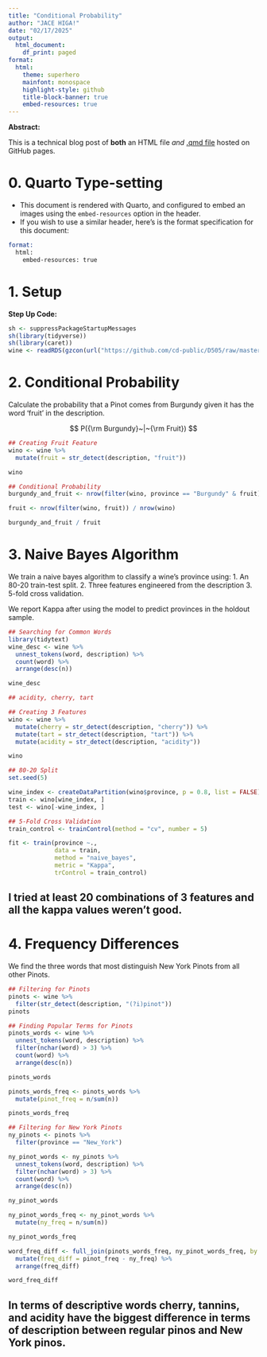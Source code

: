 ```yaml
---
title: "Conditional Probability"
author: "JACE HIGA!"
date: "02/17/2025"
output:
  html_document:
    df_print: paged
format:
  html:
    theme: superhero
    mainfont: monospace
    highlight-style: github
    title-block-banner: true
    embed-resources: true
---
```


**Abstract:**

This is a technical blog post of **both** an HTML file *and* [.qmd file](https://raw.githubusercontent.com/cd-public/D505/refs/heads/master/hws/src/cond.qmd) hosted on GitHub pages.

# 0. Quarto Type-setting

- This document is rendered with Quarto, and configured to embed an images using the `embed-resources` option in the header.
- If you wish to use a similar header, here's is the format specification for this document:

```email
format: 
  html:
    embed-resources: true
```

# 1. Setup

**Step Up Code:**

```r
sh <- suppressPackageStartupMessages
sh(library(tidyverse))
sh(library(caret))
wine <- readRDS(gzcon(url("https://github.com/cd-public/D505/raw/master/dat/pinot.rds")))
```

# 2. Conditional Probability

Calculate the probability that a Pinot comes from Burgundy given it has the word 'fruit' in the description.

$$
P({\rm Burgundy}~|~{\rm Fruit})
$$

```r
## Creating Fruit Feature
wino <- wine %>%
  mutate(fruit = str_detect(description, "fruit"))

wino
```

```r
## Conditional Probability
burgundy_and_fruit <- nrow(filter(wino, province == "Burgundy" & fruit)) / nrow(wino)

fruit <- nrow(filter(wino, fruit)) / nrow(wino)

burgundy_and_fruit / fruit
```

# 3. Naive Bayes Algorithm

We train a naive bayes algorithm to classify a wine's province using:
1. An 80-20 train-test split.
2. Three features engineered from the description
3. 5-fold cross validation.

We report Kappa after using the model to predict provinces in the holdout sample.
```r
## Searching for Common Words
library(tidytext)
wine_desc <- wine %>%
  unnest_tokens(word, description) %>%
  count(word) %>%
  arrange(desc(n))

wine_desc

## acidity, cherry, tart
```

```r
## Creating 3 Features
wino <- wine %>%
  mutate(cherry = str_detect(description, "cherry")) %>%
  mutate(tart = str_detect(description, "tart")) %>%
  mutate(acidity = str_detect(description, "acidity"))

wino
```

```r
## 80-20 Split
set.seed(5)

wine_index <- createDataPartition(wino$province, p = 0.8, list = FALSE)
train <- wino[wine_index, ]
test <- wino[-wine_index, ]
```


```r
## 5-Fold Cross Validation
train_control <- trainControl(method = "cv", number = 5)

fit <- train(province ~., 
             data = train,
             method = "naive_bayes",
             metric = "Kappa",
             trControl = train_control)
```

## I tried at least 20 combinations of 3 features and all the kappa values weren't good.

# 4. Frequency Differences

We find the three words that most distinguish New York Pinots from all other Pinots.

```r
## Filtering for Pinots
pinots <- wine %>%
  filter(str_detect(description, "(?i)pinot"))
pinots
```

```r
## Finding Popular Terms for Pinots
pinots_words <- wine %>%
  unnest_tokens(word, description) %>%
  filter(nchar(word) > 3) %>%
  count(word) %>%
  arrange(desc(n))

pinots_words
```

```r
pinots_words_freq <- pinots_words %>%
  mutate(pinot_freq = n/sum(n))

pinots_words_freq
```

```r
## Filtering for New York Pinots
ny_pinots <- pinots %>%
  filter(province == "New_York")
```


```r
ny_pinot_words <- ny_pinots %>%
  unnest_tokens(word, description) %>%
  filter(nchar(word) > 3) %>%
  count(word) %>%
  arrange(desc(n))

ny_pinot_words
```

```r
ny_pinot_words_freq <- ny_pinot_words %>%
  mutate(ny_freq = n/sum(n))

ny_pinot_words_freq
```

```r
word_freq_diff <- full_join(pinots_words_freq, ny_pinot_words_freq, by = "word") %>%
  mutate(freq_diff = pinot_freq - ny_freq) %>%
  arrange(freq_diff)

word_freq_diff
```

## In terms of descriptive words cherry, tannins, and acidity have the biggest difference in terms of description between regular pinos and New York pinos.

